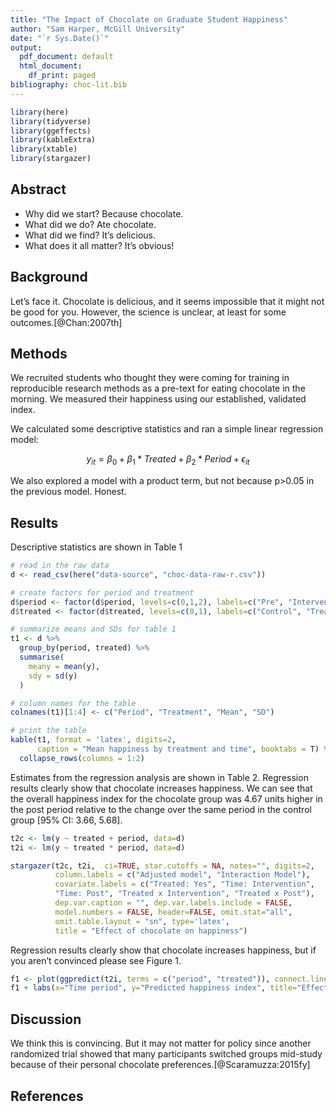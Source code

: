 ```yaml
---
title: "The Impact of Chocolate on Graduate Student Happiness"
author: "Sam Harper, McGill University"
date: "`r Sys.Date()`"
output:
  pdf_document: default
  html_document:
    df_print: paged
bibliography: choc-lit.bib
---
```

```r
library(here)
library(tidyverse)
library(ggeffects)
library(kableExtra)
library(xtable)
library(stargazer)
```

## Abstract
- Why did we start? Because chocolate.
- What did we do? Ate chocolate.
- What did we find? It’s delicious.
- What does it all matter? It's obvious!


## Background

Let’s face it. Chocolate is delicious, and it seems impossible that it might not be good for you. However, the science is unclear, at least for some outcomes.[@Chan:2007th]

## Methods

We recruited students who thought they were coming for training in reproducible research methods as a pre-text for eating chocolate in the morning. We measured their happiness using our established, validated index.

We calculated some descriptive statistics and ran a simple linear regression model:

$$
y_{it}=\beta_{0} + \beta_{1}*Treated + \beta_{2}*Period + \epsilon_{it}
$$

We also explored a model with a product term, but not because p>0.05 in the previous model. Honest.

## Results

Descriptive statistics are shown in Table 1

```r
# read in the raw data
d <- read_csv(here("data-source", "choc-data-raw-r.csv"))

# create factors for period and treatment
d$period <- factor(d$period, levels=c(0,1,2), labels=c("Pre", "Intervention", "Post"))
d$treated <- factor(d$treated, levels=c(0,1), labels=c("Control", "Treated"))

# summarize means and SDs for table 1
t1 <- d %>%
  group_by(period, treated) %>%
  summarise(
    meany = mean(y),
    sdy = sd(y)
  )

# column names for the table
colnames(t1)[1:4] <- c("Period", "Treatment", "Mean", "SD")

# print the table
kable(t1, format = 'latex', digits=2,
      caption = "Mean happiness by treatment and time", booktabs = T) %>%
  collapse_rows(columns = 1:2)
```

Estimates from the regression analysis are shown in Table 2. Regression results clearly show that chocolate increases happiness. We can see that the overall happiness index for the chocolate group was 4.67 units higher in the post period relative to the change over the same period in the control group [95% CI: 3.66, 5.68].

```r
t2c <- lm(y ~ treated + period, data=d)
t2i <- lm(y ~ treated * period, data=d)

stargazer(t2c, t2i,  ci=TRUE, star.cutoffs = NA, notes="", digits=2,
          column.labels = c("Adjusted model", "Interaction Model"),
          covariate.labels = c("Treated: Yes", "Time: Intervention",
          "Time: Post", "Treated x Intervention", "Treated x Post"),
          dep.var.caption = "", dep.var.labels.include = FALSE,
          model.numbers = FALSE, header=FALSE, omit.stat="all",
          omit.table.layout = "sn", type='latex',
          title = "Effect of chocolate on happiness")
```

Regression results clearly show that chocolate increases happiness, but if you aren't convinced please see Figure 1.

```r
f1 <- plot(ggpredict(t2i, terms = c("period", "treated")), connect.lines = TRUE)
f1 + labs(x="Time period", y="Predicted happiness index", title="Effect of chocolate on happiness", colour="Treatment\ngroup")
```

## Discussion

We think this is convincing. But it may not matter for policy since another randomized trial showed that many participants switched groups mid-study because of their personal chocolate preferences.[@Scaramuzza:2015fy]

## References
